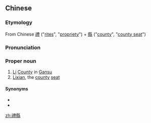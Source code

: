 {{also|礼县}}
==Chinese==
{{zh-forms|s=礼县}}
{{wikipedia|Li County, Gansu}}

===Etymology===
From Chinese [[禮]] ("[[rite]]s", "[[propriety]]") + [[縣]] ("[[county]]", "[[county seat]]")

===Pronunciation===
{{zh-pron
|m=Lǐxiàn
|cat=pn
}}

===Proper noun===
{{zh-proper noun}}

# [[Li]] [[county|County]] in [[Gansu]]
# [[Lixian]], the [[county]] [[seat]]

====Synonyms====
* {{l|zh|西垂}}
* {{l|zh|犬丘}}

[[zh:禮縣]]